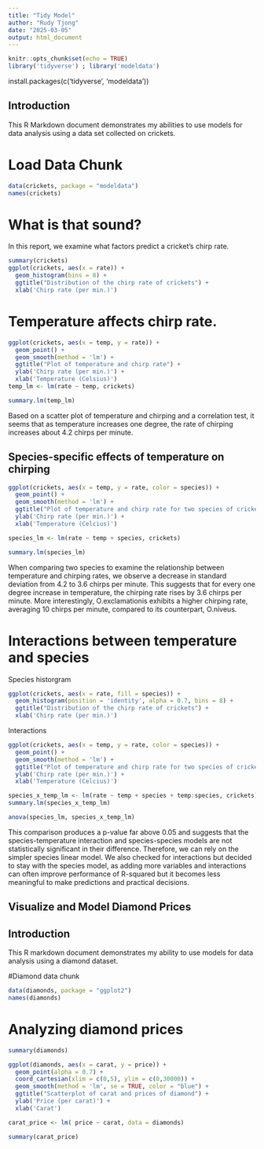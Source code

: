 ```yaml
---
title: "Tidy Model"
author: "Rudy Tjong"
date: "2025-03-05"
output: html_document
---
```


```r
knitr::opts_chunk$set(echo = TRUE)
library('tidyverse') ; library('modeldata')
```
install.packages(c('tidyverse', 'modeldata'))

## Introduction
This R Markdown document demonstrates my abilities to use models for data analysis using a data set collected on crickets.

# Load Data Chunk

```r
data(crickets, package = "modeldata")
names(crickets)
```
# What is that sound?

In this report, we examine what factors predict a cricket's chirp rate.

```r
summary(crickets)
ggplot(crickets, aes(x = rate)) +
  geom_histogram(bins = 8) +
  ggtitle("Distribution of the chirp rate of crickets") +
  xlab('Chirp rate (per min.)')
```
# Temperature affects chirp rate.

```r
ggplot(crickets, aes(x = temp, y = rate)) +
  geom_point() +
  geom_smooth(method = 'lm') +
  ggtitle("Plot of temperature and chirp rate") +
  ylab('Chirp rate (per min.)') +
  xlab('Temperature (Celsius)')
temp_lm <- lm(rate ~ temp, crickets)

summary.lm(temp_lm)
```
Based on a scatter plot of temperature and chirping and a correlation test, it seems that as temperature increases one degree, the rate of chirping increases about 4.2 chirps per minute.

## Species-specific effects of temperature on chirping

```r
ggplot(crickets, aes(x = temp, y = rate, color = species)) +
  geom_point() +
  geom_smooth(method = 'lm') +
  ggtitle("Plot of temperature and chirp rate for two species of crickets") +
  ylab('Chirp rate (per min.)') +
  xlab('Temperature (Celcius)')

species_lm <- lm(rate ~ temp + species, crickets)

summary.lm(species_lm)

```

When comparing two species to examine the relationship between temperature and chirping rates, we observe a decrease in standard deviation from 4.2 to 3.6 chirps per minute. This suggests that for every one degree increase in temperature, the chirping rate rises by 3.6 chirps per minute. More interestingly, O.exclamationis exhibits a higher chirping rate, averaging 10 chirps per minute, compared to its counterpart, O.niveus.

# Interactions between temperature and species

Species historgram

```r
ggplot(crickets, aes(x = rate, fill = species)) +
  geom_histogram(position = 'identity', alpha = 0.7, bins = 8) +
  ggtitle("Distribution of the chirp rate of crickets") +
  xlab('Chirp rate (per min.)')
```

Interactions

```r
ggplot(crickets, aes(x = temp, y = rate, color = species)) +
  geom_point() +
  geom_smooth(method = 'lm') +
  ggtitle("Plot of temperature and chirp rate for two species of crickets") +
  ylab('Chirp rate (per min.)') +
  xlab('Temperature (Celcius)')

species_x_temp_lm <- lm(rate ~ temp + species + temp:species, crickets)
summary.lm(species_x_temp_lm)

anova(species_lm, species_x_temp_lm)
```

This comparison produces a p-value far above 0.05 and suggests that the species-temperature interaction and species-species models are not statistically significant in their difference. Therefore, we can rely on the simpler species linear model. We also checked for interactions but decided to stay with the species model, as adding more variables and interactions can often improve performance of R-squared but it becomes less meaningful to make predictions and practical decisions.

## Visualize and Model Diamond Prices

## Introduction
This R markdown document demonstrates my ability to use models for data analysis using a diamond dataset. 

#Diamond data chunk
```r
data(diamonds, package = "ggplot2")
names(diamonds)
```
# Analyzing diamond prices

```r
summary(diamonds)

ggplot(diamonds, aes(x = carat, y = price)) +
  geom_point(alpha = 0.7) +
  coord_cartesian(xlim = c(0,5), ylim = c(0,30000)) +
  geom_smooth(method = 'lm', se = TRUE, color = "blue") +
  ggtitle("Scatterplot of carat and prices of diamond") +
  ylab('Price (per carat)') +
  xlab('Carat')

carat_price <- lm( price ~ carat, data = diamonds)

summary(carat_price)
```


